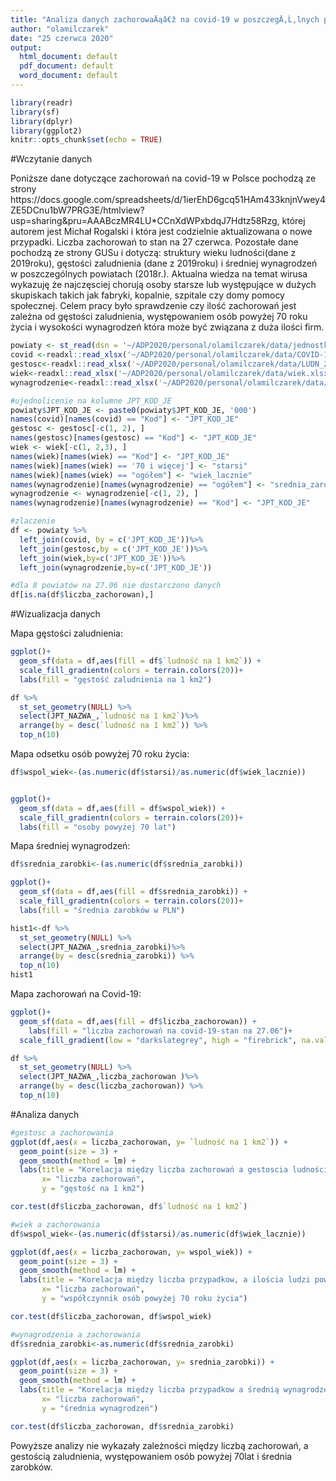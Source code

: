 ```yaml
---
title: "Analiza danych zachorowaÄąâ€ž na covid-19 w poszczegÄ‚Ĺ‚lnych powiatach."
author: "olamilczarek"
date: "25 czerwca 2020"
output:
  html_document: default
  pdf_document: default
  word_document: default
---
```


```r
library(readr)
library(sf)
library(dplyr)
library(ggplot2)
knitr::opts_chunk$set(echo = TRUE)
```
#Wczytanie danych

Poniższe dane dotyczące zachorowań na covid-19 w Polsce pochodzą ze strony https://docs.google.com/spreadsheets/d/1ierEhD6gcq51HAm433knjnVwey4ZE5DCnu1bW7PRG3E/htmlview?usp=sharing&pru=AAABczMR4LU*CCnXdWPxbdqJ7Hdtz58Rzg, której autorem jest Michał Rogalski i która jest codzielnie aktualizowana o nowe przypadki. Liczba zachorowań to stan na 27 czerwca. Pozostałe dane pochodzą ze strony GUSu i dotyczą: struktury wieku ludności(dane z 2019roku), gęstości zaludnienia (dane z 2019roku) i średniej wynagrodzeń w poszczególnych powiatach (2018r.).
Aktualna wiedza na temat wirusa wykazuję że najczęsciej chorują osoby starsze lub występujące w dużych skupiskach takich jak fabryki, kopalnie, szpitale czy domy pomocy społecznej. 
Celem pracy było sprawdzenie czy ilość zachorowań jest zależna od gęstości zaludnienia, występowaniem osób powyżej 70 roku życia i wysokości wynagrodzeń która może być związana z duża ilości firm.
```r
powiaty <- st_read(dsn = '~/ADP2020/personal/olamilczarek/data/jednostki_administracyjne/Powiaty.shp')
covid <-readxl::read_xlsx('~/ADP2020/personal/olamilczarek/data/COVID-19 wełdug powiatów.xlsx',sheet = 2)
gestosc<-readxl::read_xlsx('~/ADP2020/personal/olamilczarek/data/LUDN_2425.xlsx', sheet = 2)
wiek<-readxl::read_xlsx('~/ADP2020/personal/olamilczarek/data/wiek.xlsx', sheet = 2)
wynagrodzenie<-readxl::read_xlsx('~/ADP2020/personal/olamilczarek/data/WYNA.xlsx', sheet = 2)

#ujednolicenie na kolumne JPT_KOD_JE
powiaty$JPT_KOD_JE <- paste0(powiaty$JPT_KOD_JE, '000')
names(covid)[names(covid) == "Kod"] <- "JPT_KOD_JE"
gestosc <- gestosc[-c(1, 2), ]
names(gestosc)[names(gestosc) == "Kod"] <- "JPT_KOD_JE"
wiek <- wiek[-c(1, 2,3), ]
names(wiek)[names(wiek) == "Kod"] <- "JPT_KOD_JE"
names(wiek)[names(wiek) == '70 i więcej'] <- "starsi"
names(wiek)[names(wiek) == "ogółem"] <- "wiek_lacznie"
names(wynagrodzenie)[names(wynagrodzenie) == "ogółem"] <- "srednia_zarobki"
wynagrodzenie <- wynagrodzenie[-c(1, 2), ]
names(wynagrodzenie)[names(wynagrodzenie) == "Kod"] <- "JPT_KOD_JE"

#zlaczenie
df <- powiaty %>%
  left_join(covid, by = c('JPT_KOD_JE'))%>%
  left_join(gestosc,by = c('JPT_KOD_JE'))%>%
  left_join(wiek,by=c('JPT_KOD_JE'))%>%
  left_join(wynagrodzenie,by=c('JPT_KOD_JE'))

```
```r
#dla 8 powiatów na 27.06 nie dostarczono danych 
df[is.na(df$liczba_zachorowan),]
```
#Wizualizacja danych 

Mapa gęstości zaludnienia:

```r
ggplot()+ 
  geom_sf(data = df,aes(fill = df$`ludność na 1 km2`)) + 
  scale_fill_gradientn(colors = terrain.colors(20))+
  labs(fill = "gęstość zaludnienia na 1 km2")

```
```r
df %>%
  st_set_geometry(NULL) %>%
  select(JPT_NAZWA_,`ludność na 1 km2`)%>%
  arrange(by = desc(`ludność na 1 km2`)) %>%
  top_n(10) 
```

Mapa odsetku osób powyżej 70 roku życia:

```r
df$wspol_wiek<-(as.numeric(df$starsi)/as.numeric(df$wiek_lacznie))


ggplot()+ 
  geom_sf(data = df,aes(fill = df$wspol_wiek)) + 
  scale_fill_gradientn(colors = terrain.colors(20))+
  labs(fill = "osoby powyżej 70 lat")
```
Mapa średniej wynagrodzeń:
```r

df$srednia_zarobki<-(as.numeric(df$srednia_zarobki))

ggplot()+ 
  geom_sf(data = df,aes(fill = df$srednia_zarobki)) + 
  scale_fill_gradientn(colors = terrain.colors(20))+
  labs(fill = "średnia zarobków w PLN")
```

```r
hist1<-df %>%
  st_set_geometry(NULL) %>%
  select(JPT_NAZWA_,srednia_zarobki)%>%
  arrange(by = desc(srednia_zarobki)) %>%
  top_n(10) 
hist1
```
Mapa zachorowań na Covid-19:
```r
ggplot()+ 
  geom_sf(data = df,aes(fill = df$liczba_zachorowan)) + 
    labs(fill = "liczba zachorowań na covid-19-stan na 27.06")+
  scale_fill_gradient(low = "darkslategrey", high = "firebrick", na.value = NA)
```
```r

df %>%
  st_set_geometry(NULL) %>%
  select(JPT_NAZWA_,liczba_zachorowan )%>%
  arrange(by = desc(liczba_zachorowan)) %>%
  top_n(10) 
```

#Analiza danych
```r
#gestosc a zachorowania
ggplot(df,aes(x = liczba_zachorowan, y= `ludność na 1 km2`)) + 
  geom_point(size = 3) + 
  geom_smooth(method = lm) +
  labs(title = "Korelacja między liczba zachorowań a gestoscia ludności na 1km2", 
       x= "liczba zachorowań", 
       y = "gęstość na 1 km2")

cor.test(df$liczba_zachorowan, df$`ludność na 1 km2`)
```

```r
#wiek a zachorowania
df$wspol_wiek<-(as.numeric(df$starsi)/as.numeric(df$wiek_lacznie))

ggplot(df,aes(x = liczba_zachorowan, y= wspol_wiek)) + 
  geom_point(size = 3) + 
  geom_smooth(method = lm) +
  labs(title = "Korelacja między liczba przypadkow, a ilościa ludzi powyzej 70lat", 
       x= "liczba zachorowań", 
       y = "współczynnik osób powyżej 70 roku życia")

cor.test(df$liczba_zachorowan, df$wspol_wiek)

```

```r
#wynagrodzenia a zachorowania
df$srednia_zarobki<-as.numeric(df$srednia_zarobki)

ggplot(df,aes(x = liczba_zachorowan, y= srednia_zarobki)) + 
  geom_point(size = 3) + 
  geom_smooth(method = lm) +
  labs(title = "Korelacja między liczba przypadkow a średnią wynagrodzeń", 
       x= "liczba zachorowań", 
       y = "średnia wynagrodzeń")

cor.test(df$liczba_zachorowan, df$srednia_zarobki)
```
Powyższe analizy nie wykazały zależności między liczbą zachorowań, a gestością zaludnienia, występowaniem osób powyżej 70lat i średnia zarobków. 
